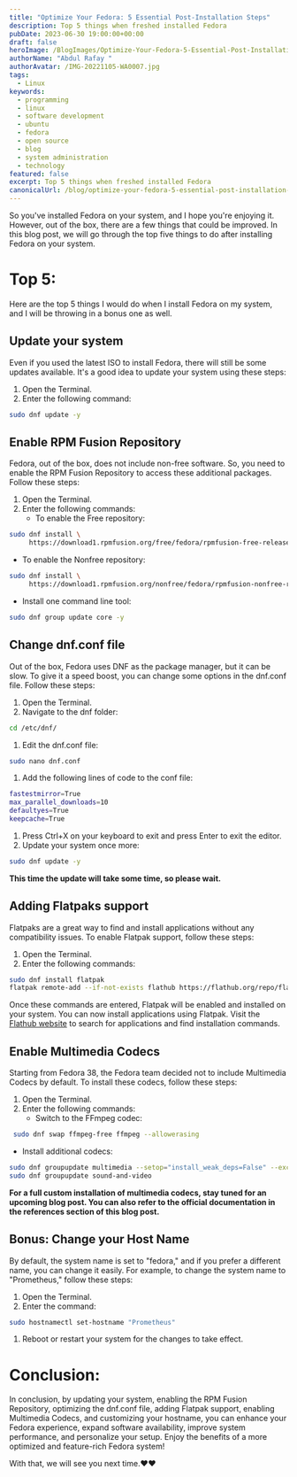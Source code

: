 ```yaml
---
title: "Optimize Your Fedora: 5 Essential Post-Installation Steps"
description: Top 5 things when freshed installed Fedora
pubDate: 2023-06-30 19:00:00+00:00
draft: false
heroImage: /BlogImages/Optimize-Your-Fedora-5-Essential-Post-Installation-Steps.webp
authorName: "Abdul Rafay "
authorAvatar: /IMG-20221105-WA0007.jpg
tags:
  - Linux
keywords:
  - programming
  - linux
  - software development
  - ubuntu
  - fedora
  - open source
  - blog
  - system administration
  - technology
featured: false
excerpt: Top 5 things when freshed installed Fedora
canonicalUrl: /blog/optimize-your-fedora-5-essential-post-installation-steps
---
```


So you've installed Fedora on your system, and I hope you're enjoying it. However, out of the box, there are a few things that could be improved. In this blog post, we will go through the top five things to do after installing Fedora on your system.

# Top 5:

Here are the top 5 things I would do when I install Fedora on my system, and I will be throwing in a bonus one as well.

## Update your system

Even if you used the latest ISO to install Fedora, there will still be some updates available. It's a good idea to update your system using these steps:

1. Open the Terminal.
2. Enter the following command:

```bash
sudo dnf update -y
```

## Enable RPM Fusion Repository

Fedora, out of the box, does not include non-free software. So, you need to enable the RPM Fusion Repository to access these additional packages. Follow these steps:

1. Open the Terminal.
2. Enter the following commands:
   - To enable the Free repository:

```bash
sudo dnf install \
     https://download1.rpmfusion.org/free/fedora/rpmfusion-free-release-$(rpm -E %fedora).noarch.rpm
```

- To enable the Nonfree repository:

```bash
sudo dnf install \
     https://download1.rpmfusion.org/nonfree/fedora/rpmfusion-nonfree-release-$(rpm -E %fedora).noarch.rpm
```

- Install one command line tool:

```bash
sudo dnf group update core -y
```

## Change dnf.conf file

Out of the box, Fedora uses DNF as the package manager, but it can be slow. To give it a speed boost, you can change some options in the dnf.conf file. Follow these steps:

1. Open the Terminal.
2. Navigate to the dnf folder:

```bash
cd /etc/dnf/
```

1. Edit the dnf.conf file:

```bash
sudo nano dnf.conf
```

1. Add the following lines of code to the conf file:

```bash
fastestmirror=True
max_parallel_downloads=10
defaultyes=True
keepcache=True
```

1. Press Ctrl+X on your keyboard to exit and press Enter to exit the editor.
2. Update your system once more:

```bash
sudo dnf update -y
```

**This time the update will take some time, so please wait.**

## Adding Flatpaks support

Flatpaks are a great way to find and install applications without any compatibility issues. To enable Flatpak support, follow these steps:

1. Open the Terminal.
2. Enter the following commands:

```bash
sudo dnf install flatpak
flatpak remote-add --if-not-exists flathub https://flathub.org/repo/flathub.flatpakrepo
```

Once these commands are entered, Flatpak will be enabled and installed on your system. You can now install applications using Flatpak. Visit the [Flathub website](https://flathub.org/) to search for applications and find installation commands.

## Enable Multimedia Codecs

Starting from Fedora 38, the Fedora team decided not to include Multimedia Codecs by default. To install these codecs, follow these steps:

1. Open the Terminal.
2. Enter the following commands:
   - Switch to the FFmpeg codec:

```bash
 sudo dnf swap ffmpeg-free ffmpeg --allowerasing
```

- Install additional codecs:

```bash
sudo dnf groupupdate multimedia --setop="install_weak_deps=False" --exclude=PackageKit-gstreamer-plugin
sudo dnf groupupdate sound-and-video
```

**For a full custom installation of multimedia codecs, stay tuned for an upcoming blog post. You can also refer to the official documentation in the references section of this blog post.**

## Bonus: Change your Host Name

By default, the system name is set to "fedora," and if you prefer a different name, you can change it easily. For example, to change the system name to "Prometheus," follow these steps:

1. Open the Terminal.
2. Enter the command:

```bash
sudo hostnamectl set-hostname "Prometheus"
```

1. Reboot or restart your system for the changes to take effect.

# Conclusion:

In conclusion, by updating your system, enabling the RPM Fusion Repository, optimizing the dnf.conf file, adding Flatpak support, enabling Multimedia Codecs, and customizing your hostname, you can enhance your Fedora experience, expand software availability, improve system performance, and personalize your setup. Enjoy the benefits of a more optimized and feature-rich Fedora system!

With that, we will see you next time.❤️❤️
